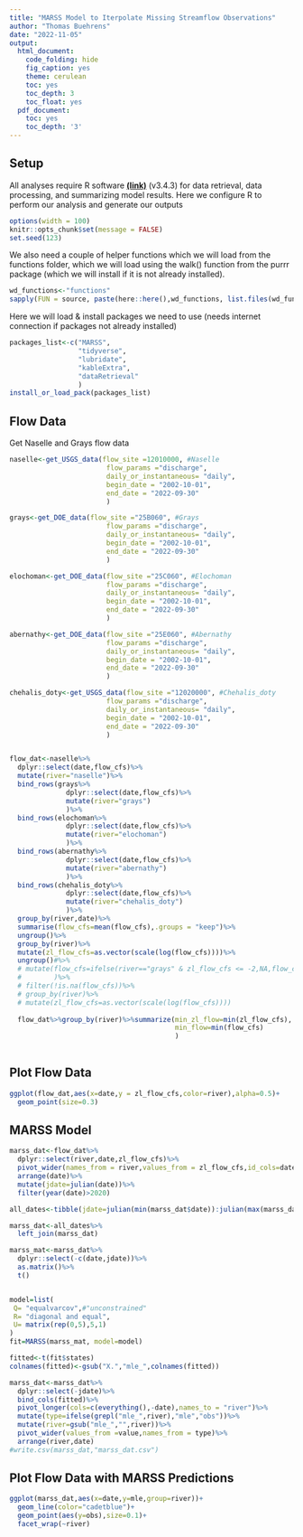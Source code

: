 ```yaml
---
title: "MARSS Model to Iterpolate Missing Streamflow Observations"
author: "Thomas Buehrens"
date: "2022-11-05"
output:
  html_document:
    code_folding: hide
    fig_caption: yes
    theme: cerulean
    toc: yes
    toc_depth: 3
    toc_float: yes
  pdf_document:
    toc: yes
    toc_depth: '3'
---
```



## Setup
All analyses require R software [**(link)**](https://cran.r-project.org/) (v3.4.3) for data retrieval, data processing, and summarizing model results. Here we configure R to perform our analysis and generate our outputs
```r
options(width = 100)
knitr::opts_chunk$set(message = FALSE)
set.seed(123)
```

We also need a couple of helper functions which we will load from the functions folder, which we will load using the walk() function from the purrr package (which we will install if it is not already installed).
```r
wd_functions<-"functions"
sapply(FUN = source, paste(here::here(),wd_functions, list.files(wd_functions), sep="/"))
```

Here we will load & install packages we need to use (needs internet connection if packages not already installed)
```r
packages_list<-c("MARSS",
                 "tidyverse",
                 "lubridate", 
                 "kableExtra",
                 "dataRetrieval"
                 ) 
install_or_load_pack(packages_list)
```

## Flow Data
Get Naselle and Grays flow data
```r
naselle<-get_USGS_data(flow_site =12010000, #Naselle
                        flow_params ="discharge",
                        daily_or_instantaneous= "daily",
                        begin_date = "2002-10-01",
                        end_date = "2022-09-30"
                        )

grays<-get_DOE_data(flow_site ="25B060", #Grays
                        flow_params ="discharge",
                        daily_or_instantaneous= "daily",
                        begin_date = "2002-10-01",
                        end_date = "2022-09-30"
                        )

elochoman<-get_DOE_data(flow_site ="25C060", #Elochoman
                        flow_params ="discharge",
                        daily_or_instantaneous= "daily",
                        begin_date = "2002-10-01",
                        end_date = "2022-09-30"
                        )

abernathy<-get_DOE_data(flow_site ="25E060", #Abernathy
                        flow_params ="discharge",
                        daily_or_instantaneous= "daily",
                        begin_date = "2002-10-01",
                        end_date = "2022-09-30"
                        )

chehalis_doty<-get_USGS_data(flow_site ="12020000", #Chehalis_doty
                        flow_params ="discharge",
                        daily_or_instantaneous= "daily",
                        begin_date = "2002-10-01",
                        end_date = "2022-09-30"
                        )


flow_dat<-naselle%>%
  dplyr::select(date,flow_cfs)%>%
  mutate(river="naselle")%>%
  bind_rows(grays%>%
              dplyr::select(date,flow_cfs)%>%
              mutate(river="grays")
              )%>%
  bind_rows(elochoman%>%
              dplyr::select(date,flow_cfs)%>%
              mutate(river="elochoman")
              )%>%
  bind_rows(abernathy%>%
              dplyr::select(date,flow_cfs)%>%
              mutate(river="abernathy")
              )%>%
  bind_rows(chehalis_doty%>%
              dplyr::select(date,flow_cfs)%>%
              mutate(river="chehalis_doty")
              )%>%
  group_by(river,date)%>%
  summarise(flow_cfs=mean(flow_cfs),.groups = "keep")%>%
  ungroup()%>%
  group_by(river)%>%
  mutate(zl_flow_cfs=as.vector(scale(log(flow_cfs))))%>%
  ungroup()#%>%
  # mutate(flow_cfs=ifelse(river=="grays" & zl_flow_cfs <= -2,NA,flow_cfs),
  #        )%>%
  # filter(!is.na(flow_cfs))%>%
  # group_by(river)%>%
  # mutate(zl_flow_cfs=as.vector(scale(log(flow_cfs))))
  
  flow_dat%>%group_by(river)%>%summarize(min_zl_flow=min(zl_flow_cfs),
                                         min_flow=min(flow_cfs)
                                         )
  
```

## Plot Flow Data
```r
ggplot(flow_dat,aes(x=date,y = zl_flow_cfs,color=river),alpha=0.5)+
  geom_point(size=0.3)
```

## MARSS Model 
```r
marss_dat<-flow_dat%>%
  dplyr::select(river,date,zl_flow_cfs)%>%
  pivot_wider(names_from = river,values_from = zl_flow_cfs,id_cols=date)%>%
  arrange(date)%>%
  mutate(jdate=julian(date))%>%
  filter(year(date)>2020)

all_dates<-tibble(jdate=julian(min(marss_dat$date)):julian(max(marss_dat$date)))

marss_dat<-all_dates%>%
  left_join(marss_dat)

marss_mat<-marss_dat%>%
  dplyr::select(-c(date,jdate))%>%
  as.matrix()%>%
  t()


model=list(
 Q= "equalvarcov",#"unconstrained"
 R= "diagonal and equal",
 U= matrix(rep(0,5),5,1)
)
fit=MARSS(marss_mat, model=model)

fitted<-t(fit$states)
colnames(fitted)<-gsub("X.","mle_",colnames(fitted))

marss_dat<-marss_dat%>%
  dplyr::select(-jdate)%>%
  bind_cols(fitted)%>%
  pivot_longer(cols=c(everything(),-date),names_to = "river")%>%
  mutate(type=ifelse(grepl("mle_",river),"mle","obs"))%>%
  mutate(river=gsub("mle_","",river))%>%
  pivot_wider(values_from =value,names_from = type)%>%
  arrange(river,date)
#write.csv(marss_dat,"marss_dat.csv")
```

## Plot Flow Data with MARSS Predictions
```r
ggplot(marss_dat,aes(x=date,y=mle,group=river))+
  geom_line(color="cadetblue")+
  geom_point(aes(y=obs),size=0.1)+
  facet_wrap(~river)
```
